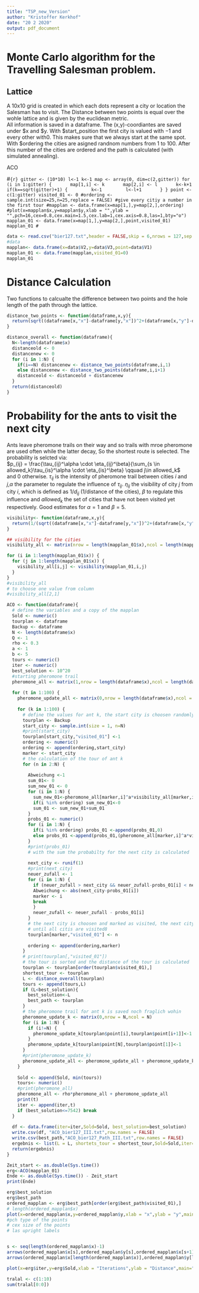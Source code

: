---
title: "TSP_new_Version"
author: "Kristoffer Kerkhof"
date: "20 2 2020"
output: pdf_document
---

# Monte Carlo algorithm for the Travelling Salesman problem.

## Lattice

A 10x10 grid is created in which each dots represent a city or location the Salesman has to visit. The Distance between two points is equal over the wohle lattice and is given by the euclidean metric.  
All information is saved in a dataframe. The (x,y)-coordiantes are saved under \$x and \$y. With \$start_position the first city is valued with $-1$ and every other with$0$. This makes sure that we always start at the same spot. With \$ordering the cities are asigned randnom numbers from 1 to 100. After this number of the cities are ordered and the path is calculated (with simulated annealing).

ACO 

#```{r}
gitter <- (10*10)
l<-1
k<-1
map <- array(0, dim=c(2,gitter))
for (i in 1:gitter) {
      map[1,i] <- k
      map[2,i] <- l
      k<-k+1
      if(k==sqrt(gitter)+1) {
        k<-1
        l<-l+1
      }
}
point <- c(1:gitter)
visited_01 <- 0
#ordering <- sample.int(size=25,n=25,replace = FALSE) #give every citiy a number in the first tour
#mapplan <- data.frame(x=map[1,],y=map[2,],ordering)
#plot(x=mapplan$x,y=mapplan$y,xlab = "",ylab = "",pch=16,cex=0.8,cex.main=1.5,cex.lab=1,cex.axis=0.8,las=1,bty="o")
mapplan_01 <- data.frame(x=map[1,],y=map[2,],point,visited_01)
mapplan_01
#```
```{r}
data <- read.csv("bier127.txt",header = FALSE,skip = 6,nrows = 127,sep = "")
#data
mapplan<- data.frame(x=data$V2,y=data$V3,point=data$V1)
mapplan_01 <- data.frame(mapplan,visited_01=0)
mapplan_01
```


# Distance Calculation

Two functions to calcualte the difference between two points and the hole length of the path through the lattice.
```{r}
distance_two_points <- function(dataframe,x,y){
  return(sqrt((dataframe[x,"x"]-dataframe[y,"x"])^2+(dataframe[x,"y"]-dataframe[y,"y"])^2))
}

distance_overall <- function(dataframe){
  N<-length(dataframe$x)
  distanceold <- 0
  distancenew <- 0
  for (i in 1:N) {
    if(i==N) distancenew <- distance_two_points(dataframe,i,1)
    else distancenew <- distance_two_points(dataframe,i,i+1)
    distanceold <- distanceold + distancenew
  }
  return(distanceold)
}

```
# Probability for the ants to visit the next city

Ants leave pheromone trails on their way and so trails with mroe pheromone are used often while the latter decay, So the shortest route is selected. The probability is selcted via:  
$p_{ij} = \frac{\tau_{ij}^\alpha \cdot \eta_{ij}^\beta}{\sum_{s \in allowed_k}\tau_{is}^\alpha \cdot \eta_{is}^\beta} \qquad j\in allowed_k$  
and 0 otherwise. $\tau_{ij}$ is the intensity of pheromone trail between cities $i$ and $j$,$\alpha$ the parameter to regulate the influence of $\tau_{ij}$. $\eta_{ij}$ the visibility of city $j$ from city $i$, which is defined as $1/d_{ij}$ (1/distance of the cities), $\beta$ to regulate this influence and $allowed_k$ the set of cities that have not been visited yet respectively.
Good estimates for $\alpha = 1$ and $\beta = 5$.
```{r}
visibility<- function(dataframe,x,y){
  return(1/(sqrt((dataframe[x,"x"]-dataframe[y,"x"])^2+(dataframe[x,"y"]-dataframe[y,"y"])^2)))
}

## visibility for the cities
visibility_all <- matrix(nrow = length(mapplan_01$x),ncol = length(mapplan_01$x))

for (i in 1:length(mapplan_01$x)) {
  for (j in 1:length(mapplan_01$x)) {
    visibility_all[i,j] <- visibility(mapplan_01,i,j)
  }
}
#visibility_all
# to choose one value from column 
#visibility_all[2,1]
```

```{r}
ACO <- function(dataframe){
  # define the variables and a copy of the mapplan
  Sold <- numeric()
  tourplan <- dataframe
  Backup <- dataframe
  N <- length(dataframe$x)
  Q <- 1
  rho <- 0.3
  a <- 1
  b <- 5
  tours <- numeric()
  iter <- numeric()
  best_solution <- 10^20
  #starting pheromone trail
  pheromone_all <- matrix(1,nrow = length(dataframe$x),ncol = length(dataframe$x))
  
  for (t in 1:100) {
    pheromone_update_all <- matrix(0,nrow = length(dataframe$x),ncol = length(dataframe$x))
   
    for (k in 1:100) {
      # define the values for ant k, the start city is choosen randomly
      tourplan <- Backup
      start_city <- sample.int(size = 1, n=N)
      #print(start_city)
      tourplan[start_city,"visited_01"] <-1
      ordering <- numeric()
      ordering <- append(ordering,start_city)
      marker <- start_city
      # the calculation of the tour of ant k
      for (n in 2:N) {
        
        Abweichung <-1
        sum_01<- 0
        sum_new_01 <- 0
        for (i in 1:N) {
          sum_new_01<-pheromone_all[marker,i]^a*visibility_all[marker,i]^b
          if(i %in% ordering) sum_new_01<-0
          sum_01 <- sum_new_01+sum_01
        }
        probs_01 <- numeric()
        for (i in 1:N) {
          if(i %in% ordering) probs_01 <-append(probs_01,0)
          else probs_01 <-append(probs_01,(pheromone_all[marker,i]^a*visibility_all[marker,i]^b)/sum_01)
        }
        #print(probs_01)
        # with the sum the probabilty for the next city is calculated
        
        next_city <- runif(1)
        #print(next_city)
        neuer_zufall <- 1
        for (i in 1:N) {
          if (neuer_zufall > next_city && neuer_zufall-probs_01[i] < next_city && probs_01[i] != 0){
          Abweichung <- abs(next_city-probs_01[i])
          marker <- i
          break
          }
          neuer_zufall <- neuer_zufall - probs_01[i]
        }
        # the next city is choosen and marked as visited, the next city will be saved and then used as the new start city
        # until all citis are visited8
        tourplan[marker,"visited_01"] <- n
       
        ordering <- append(ordering,marker)
      }
      # print(tourplan[,"visited_01"])
      # the tour is sorted and the distance of the tour is calculated
      tourplan <- tourplan[order(tourplan$visited_01),]
      shortest_tour <- tourplan
      L <- distance_overall(tourplan)
      tours <- append(tours,L)
      if (L<best_solution){
        best_solution<-L
        best_path <- tourplan
      }
      # the pheromone trail for ant k is saved noch fraglich wohin
      pheromone_update_k <- matrix(0,nrow = N,ncol = N)
      for (i in 1:N) {
        if (i!=N) {
          pheromone_update_k[tourplan$point[i],tourplan$point[i+1]]<-1
        }
        pheromone_update_k[tourplan$point[N],tourplan$point[1]]<-1
      }
      #print(pheromone_update_k)
      pheromone_update_all <- pheromone_update_all + pheromone_update_k*(Q/L)
    }
    
    Sold <- append(Sold, min(tours))
    tours<- numeric()
    #print(pheromone_all)
    pheromone_all <- rho*pheromone_all + pheromone_update_all
    print(t)
    iter <- append(iter,t)
    if (best_solution<=7542) break
  }
  
  df <- data.frame(iter=iter,Sold=Sold, best_solution=best_solution)
  write.csv(df, "ACO_bier127_III.txt",row.names = FALSE)
  write.csv(best_path,"ACO_bier127_Path_III.txt",row.names = FALSE)
  ergebnis <- list(L = L, shortets_tour = shortest_tour,Sold=Sold,iter=iter,best_solution=best_solution,best_path=best_path)
  return(ergebnis)
}
```

```{r}
Zeit_start <- as.double(Sys.time())
erg<-ACO(mapplan_01)
Ende <- as.double(Sys.time()) - Zeit_start
print(Ende)
```

```{r}
erg$best_solution
erg$best_path
ordered_mapplan <- erg$best_path[order(erg$best_path$visited_01),]
# length(ordered_mapplan$x)
plot(x=ordered_mapplan$x,y=ordered_mapplan$y,xlab = "x",ylab = "y",main="Path",pch=16,cex=0.8,cex.main=1.5,cex.lab=1,cex.axis=0.8,las=1,bty="o")
#pch type of the points
# cex size of the points
# las upright labels


s <- seq(length(ordered_mapplan$x)-1)
arrows(ordered_mapplan$x[s],ordered_mapplan$y[s],ordered_mapplan$x[s+1],ordered_mapplan$y[s+1],length = 0.08,angle = 25, lwd = 1.5)
arrows(ordered_mapplan$x[length(ordered_mapplan$x)],ordered_mapplan$y[length(ordered_mapplan$x)],ordered_mapplan$x[1],ordered_mapplan$y[1],length = 0.08,angle = 25, lwd = 1.5)

plot(x=erg$iter,y=erg$Sold,xlab = "Iterations",ylab = "Distance",main="",pch=16,cex=0.8,cex.main=1.5,cex.lab=1,cex.axis=0.8,las=1,bty="o")
```


```{r}
tralal <- c(1:10)
sum(tralal[0:0])
```

